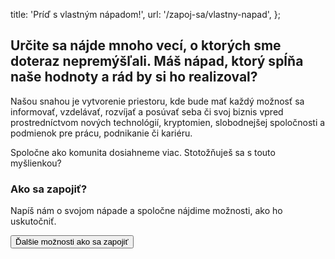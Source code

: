 
  title: 'Príď s vlastným nápadom!',
  url: '/zapoj-sa/vlastny-napad',
};

## Určite sa nájde mnoho vecí, o ktorých sme doteraz nepremýšľali. Máš nápad, ktorý spĺňa naše hodnoty a rád by si ho realizoval?

Našou snahou je vytvorenie priestoru, kde bude mať každý možnosť sa informovať, vzdelávať, rozvíjať a posúvať seba či svoj biznis vpred prostredníctvom nových technológií, kryptomien, slobodnejšej spoločnosti a podmienok pre prácu, podnikanie či kariéru.

Spoločne ako komunita dosiahneme viac. Stotožňuješ sa s touto myšlienkou?

### Ako sa zapojiť?

Napíš nám o svojom nápade a spoločne nájdime možnosti, ako ho uskutočniť.

<Button to="zapoj-sa">Ďalšie možnosti ako sa zapojiť</Button>
